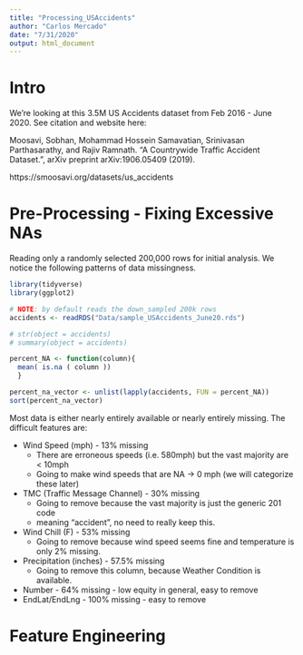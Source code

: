```yaml
---
title: "Processing_USAccidents"
author: "Carlos Mercado"
date: "7/31/2020"
output: html_document
---
```


# Intro 

We're looking at this 3.5M US Accidents dataset from Feb 2016 - June 2020. 
See citation and website here:

Moosavi, Sobhan, Mohammad Hossein Samavatian, Srinivasan Parthasarathy, 
and Rajiv Ramnath. “A Countrywide Traffic Accident Dataset.”, arXiv preprint arXiv:1906.05409 (2019).

https://smoosavi.org/datasets/us_accidents

# Pre-Processing - Fixing Excessive NAs 

Reading only a randomly selected 200,000 rows for initial analysis. 
We notice the following patterns of data missingness. 

```r
library(tidyverse)
library(ggplot2)

# NOTE: by default reads the down_sampled 200k rows
accidents <- readRDS("Data/sample_USAccidents_June20.rds")

# str(object = accidents)
# summary(object = accidents)

percent_NA <- function(column){ 
  mean( is.na ( column ))
  }

percent_na_vector <- unlist(lapply(accidents, FUN = percent_NA))
sort(percent_na_vector)

```

Most data is either nearly entirely available or nearly entirely missing.
The difficult features are:

* Wind Speed (mph) - 13% missing
    + There are erroneous speeds (i.e. 580mph) but the vast majority are < 10mph 
    + Going to make wind speeds that are NA -> 0 mph (we will categorize these later)
* TMC (Traffic Message Channel) - 30% missing
    + Going to remove because the vast majority is just the generic 201 code
    + meaning "accident", no need to really keep this.
* Wind Chill (F) - 53% missing
    + Going to remove because wind speed seems fine and temperature is only 2% missing.
* Precipitation (inches) - 57.5% missing
    + Going to remove this column, because Weather Condition is available. 
* Number - 64% missing - low equity in general, easy to remove
* EndLat/EndLng - 100% missing - easy to remove

# Feature Engineering
